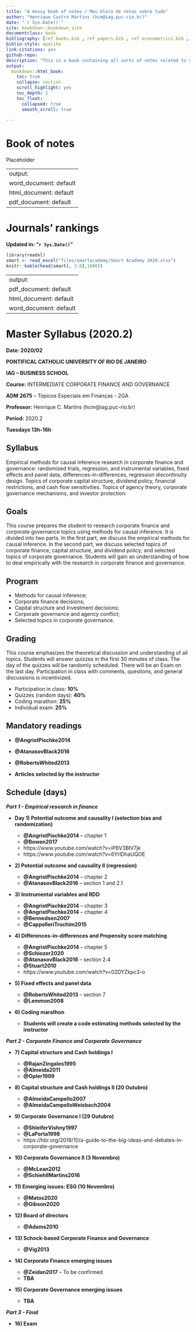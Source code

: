 ```yaml
--- 
title: "A messy book of notes / Meu bloco de notas sobre tudo"
author: "Henrique Castro Martins (hcm@iag.puc-rio.br)"
date: "`r Sys.Date()`"
site: bookdown::bookdown_site
documentclass: book
bibliography: [ref books.bib , ref papers.bib , ref econometrics.bib , ref open science.bib]
biblio-style: apalike
link-citations: yes
github-repo:
description: "This is a book containing all sorts of notes related to my classes, my articles or projects."
output:
  bookdown::html_book:
    toc: true
    collapse: section
    scroll_highlight: yes
    toc_depth: 1
    toc_float:
      collapsed: true
      smooth_scroll: true
      
---
```


# Book of notes

Placeholder



<!--chapter:end:index.Rmd-->

---
output:
  word_document: default
  html_document: default
  pdf_document: default
---

# Journals' rankings

**Updated in: "`r Sys.Date()`"**



```r
library(readxl)
smart <- read_excel("files/smartacademy/Smart Academy 2020.xlsx")
knitr::kable(head(smart[, 3:8],1000))
```



<!--chapter:end:01-smartacademy.Rmd-->

---
output:
  pdf_document: default
  html_document: default
  word_document: default
---

# Master Syllabus (2020.2) 

**Date: 2020/02**



**PONTIFICAL CATHOLIC UNIVERSITY OF RIO DE JANEIRO**

**IAG – BUSINESS SCHOOL**

**Course:** INTERMEDIATE CORPORATE FINANCE AND GOVERNANCE

**ADM 2675** – Tópicos Especiais em Finanças - 2GA

**Professor:**	Henrique C. Martins	(hcm@iag.puc-rio.br)

**Period:** 2020.2

**Tuesdays 13h-16h**


## Syllabus 

Empirical methods for causal inference research in corporate finance and governance: randomized trials, regression, and instrumental variables, fixed effects and panel data, differences-in-differences, regression discontinuity design. Topics of corporate capital structure, dividend policy, financial restrictions, and cash flow sensitivities. Topics of agency theory, corporate governance mechanisms, and investor protection.

## Goals

This course prepares the student to research corporate finance and corporate governance topics using methods for causal inference. It is divided into two parts. In the first part, we discuss the empirical methods for causal inference. In the second part, we discuss selected topics of corporate finance, capital structure, and dividend policy; and selected topics of corporate governance. Students will gain an understanding of how to deal empirically with the research in corporate finance and governance.

## Program

-	Methods for causal inference;
-	Corporate finance decisions;
-	Capital structure and Investment decisions;
-	Corporate governance and agency conflict;
-	Selected topics in corporate governance.


 
## Grading

This course emphasizes the theoretical discussion and understanding of all topics. Students will answer quizzes in the first 30 minutes of class. The day of the quizzes will be randomly scheduled. There will be an Exam on the last day. Participation in class with comments, questions, and general discussions is incentivized.

- Participation in class:	**10%**
- Quizzes (random days):	**40%**
- Coding marathon:	**25%**
- Individual exam:	**25%**



## Mandatory readings 

- **@AngristPischke2014**

-	**@AtanasovBlack2016** 

-	**@RobertsWhited2013**

- **Articles selected by the instructor**


## Schedule (days) 

***Part 1 - Empirical research in finance***

- **Day 1)	Potential outcome and causality I (selection bias and randomization)**

  -	**@AngristPischke2014** – chapter 1
  -	**@Bowen2017** 
  -	https://www.youtube.com/watch?v=iPBV3BlV7jk
  -	https://www.youtube.com/watch?v=6YrIDhaUQOE

- **2)	Potential outcome and causality II (regression)**

  -	**@AngristPischke2014** – chapter 2
  -	**@AtanasovBlack2016** – section 1 and 2.1
  
- **3)	Instrumental variables and RDD**

  -	**@AngristPischke2014** – chapter 3
  - **@AngristPischke2014** – chapter 4
  -	**@Bennedsen2007**
  -	**@CappelleriTrochim2015**
  
- **4)	Differences-in-differences and Propensity score matching**

  - **@AngristPischke2014** – chapter 5
  -	**@Schiozer2020**
  -	**@AtanasovBlack2016** – section 2.4
  -	**@Stuart2010**
  -	https://www.youtube.com/watch?v=02DYZkpc3-o 

- **5)	Fixed effects and panel data**

  -	**@RobertsWhited2013** – section 7
  -	**@Lemmon2008**


- **6)	Coding marathon**

  - **Students will create a code estimating methods selected by the instructor**


***Part 2 - Corporate Finance and Corporate Governance***

- **7)	Capital structure and Cash holdings I**

  -	**@RajanZingales1995**
  - **@Almeida2011**
  -	**@Opler1999**


- **8)	Capital structure and Cash holdings II (20 Outubro)**

  -	**@AlmeidaCampello2007**
  -	**@AlmeidaCampelloWeisbach2004**

- **9)	Corporate Governance I (29 Outubro) **

  -	**@ShleiferVishny1997**
  -	**@LaPorta1998**
  -	https://hbr.org/2019/10/a-guide-to-the-big-ideas-and-debates-in-corporate-governance

- **10)	Corporate Governance II  (3 Novembro)**

  -	**@McLean2012**
  -	**@SchiehllMartins2016**

- **11)	Emerging issues: ESG (10 Novembro)**

  -	**@Matos2020**
  -	**@Gibson2020**

- **12)	Board of directors**

  -	**@Adams2010**

- **13)	Schock-based Corporate Finance and Governance**

  -	**@Vig2013**

- **14)	Corporate Finance emerging issues**

  -	**@Zeidan2017** – To be confirmed
  -	**TBA**

- **15)	Corporate Governance emerging issues**
  -	**TBA**

***Part 3 - Final***

- **16)	Exam**


<!--chapter:end:02-master-syllabus-2020-2.Rmd-->

